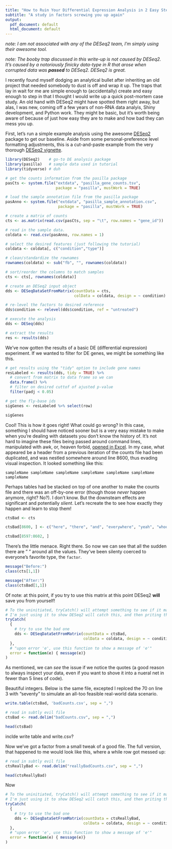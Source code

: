 ```yaml
---
title: "How to Ruin Your Differential Expression Analysis in 2 Easy Steps"
subtitle: "A study in factors screwing you up again"
output:
  pdf_document: default
  html_document: default
---
```


*note: I am not associated with any of the DESeq2 team, I'm simply using their awesome tool.*

*note: The booby trap discussed in this write-up is not caused by DESeq2. It's caused by a notoriously finicky data-type in R that arose when corrupted data was __passed__ to DESeq2. DESeq2 is great.*

I recently found myself dodging an analytical bullet after inheriting an old project that needed somebody to dust is off and wrap it up. The traps that lay in wait for me are simple enough to (accidentally) create and easy enough to step in that I thought I would write up a quick post-mortem case study. An old hand with DESeq2 might have spotted them right away, but alas, I was new, coming off a few years of non-RNA data analyis, Shiny development, and Python work. They might be basic, but it's worth being aware of because of just how easy they are to make and how bad they can mess you up.

First, let's run a simple example analysis using the awesome [DESeq2](https://bioconductor.org/packages/release/bioc/html/DESeq2.html) package to get our baseline. Aside from some personal-preference level formatting adjustments, this is a cut-and-paste example from the very thorough [DESeq2 vignette](http://bioconductor.org/packages/release/bioc/vignettes/DESeq2/inst/doc/DESeq2.html).

```R

library(DESeq2)    # go-to DE analysis package
library(pasilla)   # sample data used in tutorial
library(tidyverse) # duh 

# get the counts information from the pasilla package
pasCts <- system.file("extdata", "pasilla_gene_counts.tsv",
                      package = "pasilla", mustWork = TRUE)

# load the sample annotation file from the pasilla package
pasAnno <- system.file("extdata", "pasilla_sample_annotation.csv",
                       package = "pasilla", mustWork = TRUE)

# create a matrix of counts
cts <- as.matrix(read.csv(pasCts, sep = "\t", row.names = "gene_id"))

# read in the sample data.
coldata <- read.csv(pasAnno, row.names = 1)

# select the desired features (just following the tutorial)
coldata <- coldata[, c("condition","type")]

# clean/standardize the rownames
rownames(coldata) <- sub("fb", "", rownames(coldata))

# sort/reorder the columns to match samples
cts <- cts[, rownames(coldata)]

# create an DESeq2 input object
dds <- DESeqDataSetFromMatrix(countData = cts,
                              colData = coldata, design = ~ condition)

# re-level the factors to desired reference
dds$condition <- relevel(dds$condition, ref = "untreated")

# execute the analysis
dds <- DESeq(dds)

# extract the results
res <- results(dds)
```

We've now gotten the results of a basic DE (differential expression) experiment. If we wanted to filter for DE genes, we might be something like this. 

```R

# get results using the "tidy" option to include gene names
resLabeled <- results(dds, tidy = TRUE) %>%
  # convert from matrix to data frame so we can 
  data.frame() %>% 
  # filter on desired cuttof of ajusted p-value
  filter(padj < 0.05)

# get the fly-base ids
sigGenes <- resLabeled %>% select(row)

sigGenes
```

Cool! This is how it goes right! What could go wrong? In this case, something I should have noticed sooner but is a very easy mistake to make when you're dealing with datasets you don't know the history of. It's not hard to imagine these files being passed around command lines, manipulated with awk, or, heaven forbid, [opened in Excel](https://nature.berkeley.edu/garbelottoat/?p=1488). In my case, what appeared be a header from a previous iteration of the counts file had been duplicated, and was nestled somewhere around line 8600, thus evading visual inspection. It looked something like this:

    sampleName sampleName sampleName sampleName sampleName sampleName sampleName
  
Perhaps tables had be stacked on top of one another to make the counts file and there was an off-by-one error (though those *never* happen anymore, right? No?). I don't know. But the downsteam effects are significant and potentially *slient*. Let's recreate the to see how exactly they happen and learn to stop them!


```R

ctsBad <- cts

ctsBad[8600, ] <- c("here", "there", "and", "everywhere", "yeah", "whoo!", "oops!")

ctsBad[8597:8602, ]
```

There's the little menace. Right there. So now we can see that all the sudden there are " " around all the values. They've been silenty coerced to everyone's favorite type, the `factor`.

```R

message("Before:")
class(cts[1,1])

message("After:")
class(ctsBad[1,1])
```

Of note: at this point, if you try to use this matrix at this point DESeq2 __will__ save you from yourself!

```R

# To the uninitiated, tryCatch() will attempt something to see if it makes an error.
# I'm just using it to show DESeq2 will catch this, and then priting the error it gives. 
tryCatch(
  {
    # try to use the bad one
    dds <- DESeqDataSetFromMatrix(countData = ctsBad,
                                  colData = coldata, design = ~ condition)
  },
  # "upon error 'e', use this function to show a message of 'e'"
  error = function(e) { message(e)}
)

```

As mentioned, we can *see* the issue if we notice the quotes (a good reason to always inspect your data, even if you want to shove it into a nueral net in fewer than 5 lines of code). 

Beautiful integers. Below is the same file, excepted I replced the 70 on line 3 with "seventy" to simulate an all-too feasible real-world data scenario.

```R

write.table(ctsBad, 'badCounts.csv', sep = ",")

# read in subtly evil file
ctsBad <- read.delim("badCounts.csv", sep = ",")

head(ctsBad)
```

inclde write table and write.csv?

Now we've got a factor from a small tweak of a good file. The full version, that happened to me would look like this, where a while row got messed up:

```R

# read in subtly evil file
ctsReallyBad <- read.delim("reallyBadCounts.csv", sep = ",")

head(ctsReallyBad)
```

Now


```R

# To the uninitiated, tryCatch() will attempt something to see if it makes an error.
# I'm just using it to show DESeq2 will catch this, and then priting the error it gives. 
tryCatch(
  {
    # try to use the bad one
    dds <- DESeqDataSetFromMatrix(countData = ctsReallyBad,
                                  colData = coldata, design = ~ condition)
  },
  # "upon error 'e', use this function to show a message of 'e'"
  error = function(e) { message(e)}
)

```
